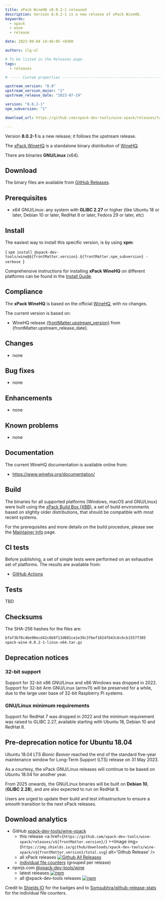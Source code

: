 ```yaml
---
title: xPack WineHQ v8.0.2-1 released
description: Version 8.0.2-1 is a new release of xPack WineHQ.
keywords:
  - xpack
  - wine
  - release

date: 2023-09-04 14:46:05 +0300

authors: ilg-ul

# To be listed in the Releases page.
tags:
  - releases

# ----- Custom properties -----------------------------------------------------

upstream_version: "8.0"
upstream_version_major: "2"
upstream_release_date: "2023-07-19"

version: "8.0.2-1"
npm_subversion: "1"

download_url: https://github.com/xpack-dev-tools/wine-xpack/releases/tag/v8.0.2-1/

---
```


<head><title>{frontMatter.title}</title></head>

Version **8.0.2-1** is a new release; it follows the upstream release.

<!-- truncate -->


The [xPack WineHQ](https://xpack-dev-tools.github.io/wine-xpack/)
is a standalone binary distribution of
[WineHQ](https://www.winehq.org).

There are binaries **GNU/Linux** (x64).

## Download

The binary files are available from <a href={frontMatter.download_url}>GitHub Releases</a>.

## Prerequisites

- x64 GNU/Linux: any system with **GLIBC 2.27** or higher
  (like Ubuntu 18 or later, Debian 10 or later, RedHat 8 or later,
  Fedora 29 or later, etc)

## Install

The easiest way to install this specific version, is by using **xpm**:

<CodeBlock language="console"> {
`xpm install @xpack-dev-tools/wine@${frontMatter.version}.${frontMatter.npm_subversion} -verbose
`} </CodeBlock>

Comprehensive instructions for installing **xPack WineHQ** on different platforms
can be found in the [Install Guide](/docs/install/).

## Compliance

The **xPack WineHQ** is based on the official
[WineHQ](https://www.winehq.org), with no changes.

The current version is based on:

- WineHQ release
[{frontMatter.upstream_version}](https://dl.winehq.org/wine/source/{frontMatter.upstream_version_major}.x/) from {frontMatter.upstream_release_date}.

## Changes

- none

## Bug fixes

- none

## Enhancements

- none

## Known problems

- none

## Documentation

The current WineHQ documentation is available online from:

- https://www.winehq.org/documentation/

## Build

The binaries for all supported platforms
(Windows, macOS and GNU/Linux) were built using the
[xPack Build Box (XBB)](https://xpack.github.io/xbb/), a set
of build environments based on slightly older distributions, that should be
compatible with most recent systems.

For the prerequisites and more details on the build procedure, please see the
[Maintainer Info](/docs/maintainer/) page.

## CI tests

Before publishing, a set of simple tests were performed on an exhaustive
set of platforms. The results are available from:

- [GitHub Actions](https://github.com/xpack-dev-tools/wine-xpack/actions/)

## Tests

TBD

## Checksums

The SHA-256 hashes for the files are:

```txt
bfaf3b78c4be98ecd42c6b8f13d601ce1e39c3fbef1824fb43c6c6cb1557f305
xpack-wine-8.0.2-1-linux-x64.tar.gz

```

## Deprecation notices

### 32-bit support

Support for 32-bit x86 GNU/Linux and x86 Windows was
dropped in 2022. Support for 32-bit Arm GNU/Linux (armv7l) will be preserved
for a while, due to the large user base of 32-bit Raspberry Pi systems.

### GNU/Linux minimum requirements

Support for RedHat 7 was dropped in 2022 and the
minimum requirement was raised to GLIBC 2.27, available starting
with Ubuntu 18, Debian 10 and RedHat 8.

## Pre-deprecation notice for Ubuntu 18.04

Ubuntu 18.04 LTS _Bionic Beaver_ reached the end of the standard five-year
maintenance window for Long-Term Support (LTS) release on 31 May 2023.

As a courtesy, the xPack GNU/Linux releases will continue to be based on
Ubuntu 18.04 for another year.

From 2025 onwards, the GNU/Linux binaries will be built on **Debian 10**,
(**GLIBC 2.28**), and are also expected to run on RedHat 8.

Users are urged to update their build and test infrastructure to
ensure a smooth transition to the next xPack releases.

## Download analytics

- GitHub [xpack-dev-tools/wine-xpack](https://github.com/xpack-dev-tools/wine-xpack/)
  - this release <a href={`https://github.com/xpack-dev-tools/wine-xpack/releases/v${frontMatter.version}/`} ><Image img={`https://img.shields.io/github/downloads/xpack-dev-tools/wine-xpack/v${frontMatter.version}/total.svg`} alt='Github Release' /></a>
  - all xPack releases [![Github All Releases](https://img.shields.io/github/downloads/xpack-dev-tools/wine-xpack/total.svg)](https://github.com/xpack-dev-tools/wine-xpack/releases/)
  - [individual file counters](https://somsubhra.github.io/github-release-stats/?username=xpack-dev-tools&repository=wine-xpack) (grouped per release)
- npmjs.com [@xpack-dev-tools/wine](https://www.npmjs.com/package/@xpack-dev-tools/wine)
  - latest releases [![npm](https://img.shields.io/npm/dw/@xpack-dev-tools/wine.svg)](https://www.npmjs.com/package/@xpack-dev-tools/wine/)
  - all @xpack-dev-tools releases [![npm](https://img.shields.io/npm/dt/@xpack-dev-tools/wine.svg)](https://www.npmjs.com/package/@xpack-dev-tools/wine/)

Credit to [Shields IO](https://shields.io) for the badges and to
[Somsubhra/github-release-stats](https://github.com/Somsubhra/github-release-stats)
for the individual file counters.
